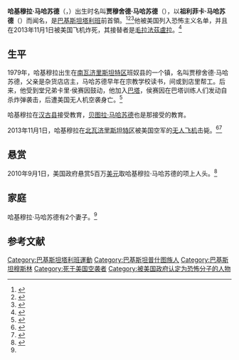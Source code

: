 {{Infobox officeholder
|姓名    = 哈基穆拉·马哈苏德
|native_name    = {{lang|ur|حکیم اللہ محسود}}
|图像    = <!-- Use only free-licenced images which meet WP:NFCC -->
|图像大小=
|图像说明= 

|order1        = 
|office1       = 第2任[[巴基斯坦塔利班运动|巴基斯坦塔利班运动]][[埃米尔|埃米尔]]
|term_start1   = 2009年8月22日
|term_end1     = 2013年11月1日
|predecessor1  = [[贝图拉·马哈苏德|贝图拉·马哈苏德]]
|successor1    = [[毛拉法茲盧拉|毛拉法茲盧拉]]

|othername= 祖利菲卡·马哈苏德
|birth_name = 贾穆舍德·马哈苏德
|birth_date= 1979年
|birth_place= {{PAK}}[[南瓦济里斯坦特区|南瓦济里斯坦特区]]Kotkai
|death_date=  {{death date and age|2013|11|1|1979}}
|death_place= {{PAK}}[[北瓦济里斯坦特区|北瓦济里斯坦特区]]
|parents    = 
|spouses    = <!--{{marriage|姓名|}} -->
|child    = 
|relative    = {{link-en|卡里·侯赛因|Qari Hussain}}（堂兄弟）
|nationality    = {{PAK}}
|religion = [[伊斯兰教|伊斯兰教]][[逊尼派|逊尼派]][[瓦哈比派|瓦哈比派]] 
| allegiance   = [[File:Flag_of_Tehrik-i-Taliban.svg|25px]] [[巴基斯坦塔利班运动|巴基斯坦塔利班运动]]
| branch       =
| serviceyears = 2000年代–2013年
| rank         = [[埃米爾|埃米爾]]
| battles= [[反恐戰爭|反恐戰爭]]：
*[[巴基斯坦西北部戰爭|巴基斯坦西北部戰爭]]
}}
'''哈基穆拉·马哈苏德'''（{{lang-ur|حکیم اللہ محسود}}，{{bd|1979年||2013年|11月1日|catIdx=H}}）出生时名叫'''贾穆舍德·马哈苏德'''（{{lang|ur|جمشید محسود}}），以'''祖利菲卡·马哈苏德'''（{{lang|ur|ذو الفقار محسود}}）而闻名，是[[巴基斯坦塔利班|巴基斯坦塔利班]]前首領。<ref name=bbcprofile>{{cite news|title=Profile: Hakimullah Mehsud|url=http://news.bbc.co.uk/2/hi/south_asia/8219223.stm|work=BBC News|date=25 August 2009|accessdate=5 January 2010|archive-date=2013-11-02|archive-url=https://web.archive.org/web/20131102024044/http://news.bbc.co.uk/2/hi/south_asia/8219223.stm|dead-url=no}}</ref><ref name=kahn20090822>{{cite news|author=Kahn, Ismail and Polgreen, Linda|title=New leader of Pakistan's Taliban is named, though officials believe he is dead|url=http://www.nytimes.com/2009/08/23/world/asia/23pstan.html|date=22 August 2009|work=The New York Times|accessdate=22 August 2009|archive-date=2013-11-06|archive-url=https://web.archive.org/web/20131106175939/http://www.nytimes.com/2009/08/23/world/asia/23pstan.html|dead-url=no}}</ref><ref>{{cite news|author=Alex Rodriguez and Zulfiqar Ali|title=Pakistani Taliban names new leader|url=http://www.latimes.com/news/nationworld/world/la-fg-taliban-leader23-2009aug23,0,7080329.story|date=22 August 2009|work=Los Angeles Times|accessdate=22 August 2009|archive-date=2009-08-26|archive-url=https://web.archive.org/web/20090826154329/http://www.latimes.com/news/nationworld/world/la-fg-taliban-leader23-2009aug23,0,7080329.story|dead-url=no}}</ref>他被美国列入恐怖主义名单，并且在2013年11月1日被美国飞机炸死，其接替者是[[毛拉法茲盧拉|毛拉法茲盧拉]]。<ref name=cnny01>{{Cite news |url=https://cn.nytimes.com/world/20131109/c09taliban/dual/ |title=巴基斯坦塔利班换帅，强硬派头目上台 |work=紐約時報中文網 |date=2013-11-09 |accessdate=2018-02-13 |archive-date=2020-07-15 |archive-url=https://web.archive.org/web/20200715144633/https://cn.nytimes.com/world/20131109/c09taliban/dual/ |dead-url=no }}</ref>

==生平==
1979年，哈基穆拉出生在[[南瓦济里斯坦特区|南瓦济里斯坦特区]]班奴县的一个镇，名叫贾穆舍德·马哈苏德，父亲是杂货店店主，马哈苏德早年在宗教学校读书，间或到店里帮工。后来，他受到堂兄弟卡里·侯赛因鼓动，他加入[[巴基斯坦塔利班|巴塔]]，侯赛因在巴塔训练人们发动自杀炸弹袭击，后遭美国无人机空袭身亡。<ref name="fish">{{cite web |url=http://news.gmw.cn/newspaper/2013-11/03/content_2356790.htm |title=巴塔首领马哈苏德命丧无人机 |accessdate=2013 |publisher=光明网 |language=Zh-hans |archive-date=2016-03-05 |archive-url=https://web.archive.org/web/20160305035651/http://news.gmw.cn/newspaper/2013-11/03/content_2356790.htm |dead-url=no }}</ref>

哈基穆拉在[[汉古县|汉古县]]接受教育，[[贝图拉·马哈苏德|贝图拉·马哈苏德]]也是那接受的教育。

2013年11月1日，哈基穆拉在[[北瓦济里斯坦特区|北瓦济里斯坦特区]]被美国空军的[[无人飞机|无人飞机]]击毙。<ref>{{cite web |url=http://news.xinhuanet.com/cankao/2013-11/04/c_132856757.htm |title=英报：巴基斯坦塔利班首领马哈苏德缘何丧命？  |accessdate=2013 |publisher=新华网 |language=Zh-hans}}</ref><ref>{{cite web |url=http://news.163.com/13/1104/00/9CQ1U78N00014Q4P.html |title=巴基斯坦塔利班秘葬马哈苏德(图) |accessdate=2013 |publisher=网易 |language=Zh-hans |archive-date=2018-02-13 |archive-url=https://web.archive.org/web/20180213195127/http://news.163.com/13/1104/00/9CQ1U78N00014Q4P.html |dead-url=no }}</ref>

==悬赏==
2010年9月1日，美国政府悬赏5百万[[美元|美元]]取哈基穆拉·马哈苏德的项上人头。<ref>{{cite news | url=http://news.bbc.co.uk/2/hi/south_asia/8337237.stm | publisher=BBC News | title=Pakistan offers Taliban bounties | date=2 November 2009 | accessdate=4 May 2010 | archive-date=2016-03-04 | archive-url=https://web.archive.org/web/20160304235111/http://news.bbc.co.uk/2/hi/south_asia/8337237.stm | dead-url=no }}</ref>

== 家庭 ==
哈基穆拉·马哈苏德有2个妻子。<ref name="fish"/>

==参考文献==
{{reflist}}

{{S-start}}
{{S-mil}}
{{S-bef|before=[[贝图拉·马哈苏德|贝图拉·马哈苏德]]}}
{{S-ttl|title=[[巴基斯坦塔利班运动|巴基斯坦塔利班运动]][[埃米尔|埃米尔]]|years=2009年－2013年}}
{{S-aft|after=[[毛拉法茲盧拉|毛拉法茲盧拉]]}}
{{end}}

{{DEFAULTSORT: Mehsud, Hakimullah}}
[[Category:巴基斯坦塔利班運動|Category:巴基斯坦塔利班運動]]
[[Category:巴基斯坦普什图族人|Category:巴基斯坦普什图族人]]
[[Category:巴基斯坦穆斯林|Category:巴基斯坦穆斯林]]
[[Category:死于美国空袭者|Category:死于美国空袭者]]
[[Category:被美国政府认定为恐怖分子的人物|Category:被美国政府认定为恐怖分子的人物]]